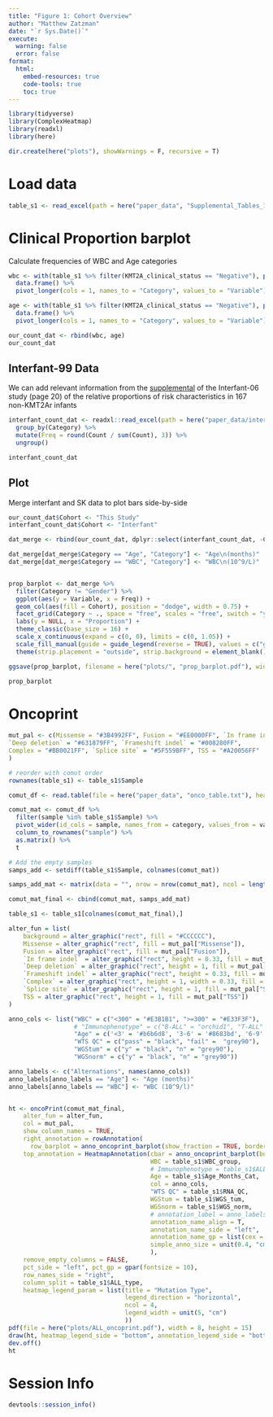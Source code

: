 ```yaml
---
title: "Figure 1: Cohort Overview"
author: "Matthew Zatzman"
date: "`r Sys.Date()`"
execute: 
  warning: false
  error: false
format: 
  html:
    embed-resources: true
    code-tools: true
    toc: true
---
```



```r
library(tidyverse)
library(ComplexHeatmap)
library(readxl)
library(here)

dir.create(here("plots"), showWarnings = F, recursive = T)
```

# Load data

```r
table_s1 <- read_excel(path = here("paper_data", "Supplemental_Tables_1_5.xlsx"), sheet = 1, skip = 1)
```


# Clinical Proportion barplot

Calculate frequencies of WBC and Age categories

```r
wbc <- with(table_s1 %>% filter(KMT2A_clinical_status == "Negative"), prop.table(table(WBC = WBC_group))) %>%
  data.frame() %>%
  pivot_longer(cols = 1, names_to = "Category", values_to = "Variable")

age <- with(table_s1 %>% filter(KMT2A_clinical_status == "Negative"), prop.table(table(Age = Age_Months_Cat))) %>%
  data.frame() %>%
  pivot_longer(cols = 1, names_to = "Category", values_to = "Variable")

our_count_dat <- rbind(wbc, age)
our_count_dat
```

## Interfant-99 Data

We can add relevant information from the [supplemental](https://ascopubs.org/doi/suppl/10.1200/JCO.19.00261/suppl_file/DS_JCO.19.00261.pdf) of the Interfant-06 study (page 20) of the relative proportions of risk characteristics in 167 non-KMT2Ar infants

```r
interfant_count_dat <- readxl::read_excel(path = here("paper_data/interfant_06_LR_proportion.xlsx")) %>%
  group_by(Category) %>%
  mutate(Freq = round(Count / sum(Count), 3)) %>%
  ungroup()

interfant_count_dat
```

## Plot

Merge interfant and SK data to plot bars side-by-side

```r
our_count_dat$Cohort <- "This Study"
interfant_count_dat$Cohort <- "Interfant"

dat_merge <- rbind(our_count_dat, dplyr::select(interfant_count_dat, -Count))

dat_merge[dat_merge$Category == "Age", "Category"] <- "Age\n(months)"
dat_merge[dat_merge$Category == "WBC", "Category"] <- "WBC\n(10^9/L)"


prop_barplot <- dat_merge %>%
  filter(Category != "Gender") %>%
  ggplot(aes(y = Variable, x = Freq)) +
  geom_col(aes(fill = Cohort), position = "dodge", width = 0.75) +
  facet_grid(Category ~ ., space = "free", scales = "free", switch = "y") +
  labs(y = NULL, x = "Proportion") +
  theme_classic(base_size = 16) +
  scale_x_continuous(expand = c(0, 0), limits = c(0, 1.05)) +
  scale_fill_manual(guide = guide_legend(reverse = TRUE), values = c("grey75", "black")) +
  theme(strip.placement = "outside", strip.background = element_blank(), strip.text.x = element_text(size = 12), axis.title.y = element_text(size = 12), legend.position = "bottom", legend.direction = "vertical")

ggsave(prop_barplot, filename = here("plots/", "prop_barplot.pdf"), width = 3, height = 4)

prop_barplot
```

# Oncoprint

```r
mut_pal <- c(Missense = "#3B4992FF", Fusion = "#EE0000FF", `In frame indel` = "#008B45FF",
`Deep deletion` = "#631879FF", `Frameshift indel` = "#008280FF",
Complex = "#BB0021FF", `Splice site` = "#5F559BFF", TSS = "#A20056FF"
)

# reorder with comut order
rownames(table_s1) <- table_s1$Sample

comut_df <- read.table(file = here("paper_data", "onco_table.txt"), header = T, sep = "\t")

comut_mat <- comut_df %>%
  filter(sample %in% table_s1$Sample) %>%
  pivot_wider(id_cols = sample, names_from = category, values_from = value, values_fn = function(x) paste0(x, collapse = ";"), values_fill = "") %>%
  column_to_rownames("sample") %>%
  as.matrix() %>%
  t

# Add the empty samples
samps_add <- setdiff(table_s1$Sample, colnames(comut_mat))

samps_add_mat <- matrix(data = "", nrow = nrow(comut_mat), ncol = length(samps_add), dimnames = list(rownames(comut_mat), samps_add))

comut_mat_final <- cbind(comut_mat, samps_add_mat)

table_s1 <- table_s1[colnames(comut_mat_final),]

alter_fun = list(
    background = alter_graphic("rect", fill = "#CCCCCC"),   
    Missense = alter_graphic("rect", fill = mut_pal["Missense"]),
    Fusion = alter_graphic("rect", fill = mut_pal["Fusion"]),
    `In frame indel` = alter_graphic("rect", height = 0.33, fill = mut_pal["In frame indel"]),
    `Deep deletion` = alter_graphic("rect", height = 1, fill = mut_pal["Deep deletion"]),
    `Frameshift indel` = alter_graphic("rect", height = 0.33, fill = mut_pal["Frameshift indel"]),
    `Complex` = alter_graphic("rect", height = 1, width = 0.33, fill = mut_pal["Complex"]),
    `Splice site` = alter_graphic("rect", height = 1, fill = mut_pal["Splice site"]),
    TSS = alter_graphic("rect", height = 1, fill = mut_pal["TSS"])
)

anno_cols <- list("WBC" = c("<300" = "#E3B1B1", ">=300" = "#E33F3F"),
                  # "Immunophenotype" = c("B-ALL" = "orchid1", "T-ALL" = "darkgoldenrod1"),
                  "Age" = c('<3' = '#b6b6d8', '3-6' = '#8683bd', '6-9' = '#61409b', '9-12' = '#3f007d'),
                  "WTS QC" = c("pass" = "black", "fail" =  "grey90"),
                  "WGStum" = c("y" = "black", "n" = "grey90"),
                  "WGSnorm" = c("y" = "black", "n" = "grey90"))

anno_labels <- c("Alternations", names(anno_cols))
anno_labels[anno_labels == "Age"] <- "Age (months)"
anno_labels[anno_labels == "WBC"] <- "WBC (10^9/l)"


ht <- oncoPrint(comut_mat_final,
    alter_fun = alter_fun, 
    col = mut_pal,
    show_column_names = TRUE,
    right_annotation = rowAnnotation(
      row_barplot = anno_oncoprint_barplot(show_fraction = TRUE, border = T)),
    top_annotation = HeatmapAnnotation(cbar = anno_oncoprint_barplot(border = F),
                                       WBC = table_s1$WBC_group,
                                       # Immunophenotype = table_s1$ALL_type,
                                       Age = table_s1$Age_Months_Cat,
                                       col = anno_cols, 
                                       "WTS QC" = table_s1$RNA_QC,
                                       WGStum = table_s1$WGS_tum,
                                       WGSnorm = table_s1$WGS_norm,
                                       # annotation_label = anno_labels, 
                                       annotation_name_align = T, 
                                       annotation_name_side = "left", 
                                       annotation_name_gp = list(cex = 0.7), 
                                       simple_anno_size = unit(0.4, "cm")
                                       ),
    remove_empty_columns = FALSE,
    pct_side = "left", pct_gp = gpar(fontsize = 10),
    row_names_side = "right",
    column_split = table_s1$ALL_type,
    heatmap_legend_param = list(title = "Mutation Type", 
                                legend_direction = "horizontal",
                                ncol = 4,
                                legend_width = unit(5, "cm")
                                ))
pdf(file = here("plots/ALL_oncoprint.pdf"), width = 8, height = 15)
draw(ht, heatmap_legend_side = "bottom", annotation_legend_side = "bottom")
dev.off()
ht
```


# Session Info

```r
devtools::session_info()
```

